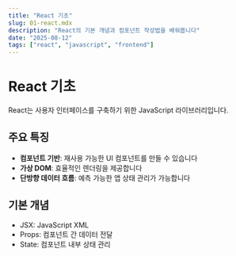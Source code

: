 ```yaml
---
title: "React 기초"
slug: 01-react.mdx
description: "React의 기본 개념과 컴포넌트 작성법을 배워봅니다"
date: "2025-08-12"
tags: ["react", "javascript", "frontend"]
---
```


# React 기초

React는 사용자 인터페이스를 구축하기 위한 JavaScript 라이브러리입니다.

## 주요 특징

- **컴포넌트 기반**: 재사용 가능한 UI 컴포넌트를 만들 수 있습니다
- **가상 DOM**: 효율적인 렌더링을 제공합니다
- **단방향 데이터 흐름**: 예측 가능한 앱 상태 관리가 가능합니다

## 기본 개념

- JSX: JavaScript XML
- Props: 컴포넌트 간 데이터 전달
- State: 컴포넌트 내부 상태 관리

